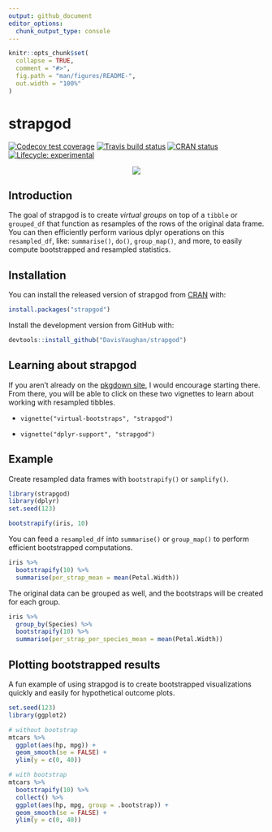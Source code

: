 ```yaml
---
output: github_document
editor_options: 
  chunk_output_type: console
---
```


<!-- README.md is generated from README.Rmd. Please edit that file -->

```r
knitr::opts_chunk$set(
  collapse = TRUE,
  comment = "#>",
  fig.path = "man/figures/README-",
  out.width = "100%"
)
```
# strapgod

<!-- badges: start -->
[![Codecov test coverage](https://codecov.io/gh/DavisVaughan/strapgod/branch/master/graph/badge.svg)](https://codecov.io/gh/DavisVaughan/strapgod?branch=master)
[![Travis build status](https://travis-ci.org/DavisVaughan/strapgod.svg?branch=master)](https://travis-ci.org/DavisVaughan/strapgod)
[![CRAN status](https://www.r-pkg.org/badges/version/strapgod)](https://cran.r-project.org/package=strapgod)
[![Lifecycle: experimental](https://img.shields.io/badge/lifecycle-experimental-orange.svg)](https://www.tidyverse.org/lifecycle/#experimental)
<!-- badges: end -->

<p align="center">
  <img src="./man/figures/strap-god.jpg">
</p>

## Introduction

The goal of strapgod is to create _virtual groups_ on top of a `tibble` or `grouped_df` that function as resamples of the rows of the original data frame. You can then efficiently perform various dplyr operations on this `resampled_df`, like: `summarise()`, `do()`, `group_map()`, and more, to easily compute bootstrapped and resampled statistics.

## Installation

You can install the released version of strapgod from [CRAN](https://CRAN.R-project.org) with:

``` r
install.packages("strapgod")
```

Install the development version from GitHub with:

``` r
devtools::install_github("DavisVaughan/strapgod")
```

## Learning about strapgod

If you aren't already on the [pkgdown site](https://davisvaughan.github.io/strapgod/), I would encourage starting there. From there, you will be able to click on these two vignettes to learn about working with resampled tibbles.

- `vignette("virtual-bootstraps", "strapgod")`

- `vignette("dplyr-support", "strapgod")`

## Example

Create resampled data frames with `bootstrapify()` or `samplify()`.

```r
library(strapgod)
library(dplyr)
set.seed(123)

bootstrapify(iris, 10)
```

You can feed a `resampled_df` into `summarise()` or `group_map()` to perform
efficient bootstrapped computations.

```r
iris %>%
  bootstrapify(10) %>%
  summarise(per_strap_mean = mean(Petal.Width))
```

The original data can be grouped as well, and the bootstraps will be created for each group.

```r
iris %>%
  group_by(Species) %>%
  bootstrapify(10) %>%
  summarise(per_strap_per_species_mean = mean(Petal.Width))
```

## Plotting bootstrapped results

A fun example of using strapgod is to create bootstrapped visualizations quickly and easily for hypothetical outcome plots. 

```r
set.seed(123)
library(ggplot2)

# without bootstrap
mtcars %>%
  ggplot(aes(hp, mpg)) + 
  geom_smooth(se = FALSE) +
  ylim(y = c(0, 40))

# with bootstrap
mtcars %>%
  bootstrapify(10) %>%
  collect() %>%
  ggplot(aes(hp, mpg, group = .bootstrap)) + 
  geom_smooth(se = FALSE) +
  ylim(y = c(0, 40))
```
